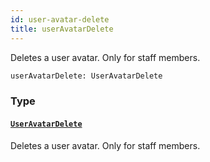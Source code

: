 ```yaml
---
id: user-avatar-delete
title: userAvatarDelete
---
```


Deletes a user avatar. Only for staff members.

```graphql
userAvatarDelete: UserAvatarDelete

```

### Type

#### [`UserAvatarDelete`](/api-reference/objects/user-avatar-delete.mdx)

Deletes a user avatar. Only for staff members.
